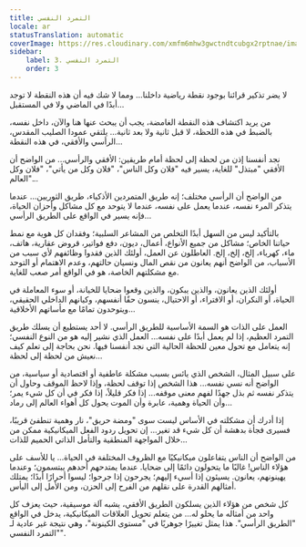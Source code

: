 ```yaml
---
title: التمرد النفسي
locale: ar
statusTranslation: automatic
coverImage: https://res.cloudinary.com/xmfm6mhw3gwctndtcubgx2rptnae/image/upload/v1740468922/small_cover_tratado_de_psicologia_revolucionaria_a4c0dca4e0.webp
sidebar:
    label: 3. التمرد النفسي
    order: 3
---
```

لا يضر تذكير قرائنا بوجود نقطة رياضية داخلنا... ومما لا شك فيه أن هذه النقطة لا توجد أبدًا في الماضي ولا في المستقبل...

من يريد اكتشاف هذه النقطة الغامضة، يجب أن يبحث عنها هنا والآن، داخل نفسه، بالضبط في هذه اللحظة، لا قبل ثانية ولا بعد ثانية... يلتقي عمودا الصليب المقدس، الرأسي والأفقي، في هذه النقطة...

نجد أنفسنا إذن من لحظة إلى لحظة أمام طريقين: الأفقي والرأسي... من الواضح أن الأفقي "مبتذل" للغاية، يسير فيه "فلان وكل الناس"، "فلان وكل من يأتي"، "فلان وكل العالم"...

من الواضح أن الرأسي مختلف؛ إنه طريق المتمردين الأذكياء، طريق الثوريين... عندما يتذكر المرء نفسه، عندما يعمل على نفسه، عندما لا يتوحد مع كل مشاكل وأحزان الحياة، فإنه يسير في الواقع على الطريق الرأسي...

بالتأكيد ليس من السهل أبدًا التخلص من المشاعر السلبية؛ وفقدان كل هوية مع نمط حياتنا الخاص؛ مشاكل من جميع الأنواع، أعمال، ديون، دفع فواتير، قروض عقارية، هاتف، ماء، كهرباء، إلخ، إلخ، إلخ. العاطلون عن العمل، أولئك الذين فقدوا وظائفهم لأي سبب من الأسباب، من الواضح أنهم يعانون من نقص المال ونسيان حالتهم، وعدم الاهتمام أو التوحد مع مشكلتهم الخاصة، هو في الواقع أمر صعب للغاية.

أولئك الذين يعانون، والذين يبكون، والذين وقعوا ضحايا للخيانة، أو سوء المعاملة في الحياة، أو النكران، أو الافتراء، أو الاحتيال، ينسون حقًا أنفسهم، وكيانهم الداخلي الحقيقي، ويتوحدون تمامًا مع مأساتهم الأخلاقية...

العمل على الذات هو السمة الأساسية للطريق الرأسي. لا أحد يستطيع أن يسلك طريق التمرد العظيم، إذا لم يعمل أبدًا على نفسه... العمل الذي نشير إليه هو من النوع النفسي؛ إنه يتعامل مع تحول معين للحظة الحالية التي نجد أنفسنا فيها. نحن بحاجة إلى تعلم كيف نعيش من لحظة إلى لحظة...

على سبيل المثال، الشخص الذي يائس بسبب مشكلة عاطفية أو اقتصادية أو سياسية، من الواضح أنه نسي نفسه... هذا الشخص إذا توقف لحظة، وإذا لاحظ الموقف وحاول أن يتذكر نفسه ثم بذل جهدًا لفهم معنى موقفه... إذا فكر قليلاً، إذا فكر في أن كل شيء يمر؛ وأن الحياة وهمية، عابرة وأن الموت يحول كل أهواء العالم إلى رماد...

إذا أدرك أن مشكلته في الأساس ليست سوى "ومضة حريق"، نار وهمية تنطفئ قريبًا، فسيرى فجأة بدهشة أن كل شيء قد تغير... إن تحويل ردود الفعل الميكانيكية ممكن من خلال المواجهة المنطقية والتأمل الذاتي الحميم للذات...

من الواضح أن الناس يتفاعلون ميكانيكيًا مع الظروف المختلفة في الحياة... يا للأسف على هؤلاء الناس! غالبًا ما يتحولون دائمًا إلى ضحايا. عندما يمتدحهم أحدهم يبتسمون؛ وعندما يهينونهم، يعانون. يسيئون إذا أسيء إليهم؛ يجرحون إذا جرحوا؛ ليسوا أحرارًا أبدًا؛ يمتلك أمثالهم القدرة على نقلهم من الفرح إلى الحزن، ومن الأمل إلى اليأس.

كل شخص من هؤلاء الذين يسلكون الطريق الأفقي، يشبه آلة موسيقية، حيث يعزف كل واحد من أمثاله ما يحلو له... من يتعلم تحويل العلاقات الميكانيكية، يدخل في الواقع "الطريق الرأسي". هذا يمثل تغييرًا جوهريًا في "مستوى الكينونة"، وهي نتيجة غير عادية لـ "التمرد النفسي".

